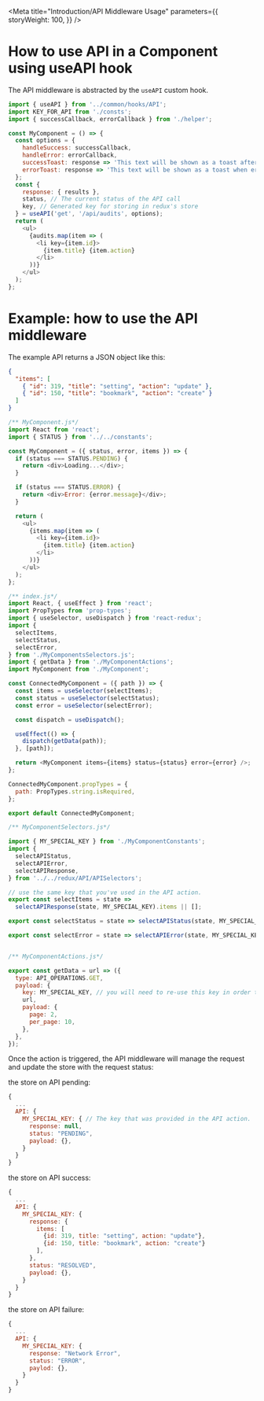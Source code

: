 
<Meta
  title="Introduction/API Middleware Usage"
  parameters={{
    storyWeight: 100,
  }}
/>

# How to use API in a Component using useAPI hook

The API middleware is abstracted by the `useAPI` custom hook.

```js
import { useAPI } from '../common/hooks/API';
import KEY_FOR_API from './consts';
import { successCallback, errorCallback } from './helper';

const MyComponent = () => {
  const options = {
    handleSuccess: successCallback,
    handleError: errorCallback,
    successToast: response => 'This text will be shown as a toast after a success call',
    errorToast: response => 'This text will be shown as a toast when error occurs',
  };
  const {
    response: { results },
    status, // The current status of the API call
    key, // Generated key for storing in redux's store
  } = useAPI('get', '/api/audits', options);
  return (
    <ul>
      {audits.map(item => (
        <li key={item.id}>
          {item.title} {item.action}
        </li>
      ))}
    </ul>
  );
};
```

# Example: how to use the API middleware

The example API returns a JSON object like this:

```json
{
  "items": [
    { "id": 319, "title": "setting", "action": "update" },
    { "id": 150, "title": "bookmark", "action": "create" }
  ]
}
```

```js
/** MyComponent.js*/
import React from 'react';
import { STATUS } from '../../constants';

const MyComponent = ({ status, error, items }) => {
  if (status === STATUS.PENDING) {
    return <div>Loading...</div>;
  }

  if (status === STATUS.ERROR) {
    return <div>Error: {error.message}</div>;
  }

  return (
    <ul>
      {items.map(item => (
        <li key={item.id}>
          {item.title} {item.action}
        </li>
      ))}
    </ul>
  );
};
```

```js
/** index.js*/
import React, { useEffect } from 'react';
import PropTypes from 'prop-types';
import { useSelector, useDispatch } from 'react-redux';
import {
  selectItems,
  selectStatus,
  selectError,
} from './MyComponentsSelectors.js';
import { getData } from './MyComponentActions';
import MyComponent from './MyComponent';

const ConnectedMyComponent = ({ path }) => {
  const items = useSelector(selectItems);
  const status = useSelector(selectStatus);
  const error = useSelector(selectError);

  const dispatch = useDispatch();

  useEffect(() => {
    dispatch(getData(path));
  }, [path]);

  return <MyComponent items={items} status={status} error={error} />;
};

ConnectedMyComponent.propTypes = {
  path: PropTypes.string.isRequired,
};

export default ConnectedMyComponent;
```

```js
/** MyComponentSelectors.js*/

import { MY_SPECIAL_KEY } from './MyComponentConstants';
import {
  selectAPIStatus,
  selectAPIError,
  selectAPIResponse,
} from '../../redux/API/APISelectors';

// use the same key that you've used in the API action.
export const selectItems = state =>
  selectAPIResponse(state, MY_SPECIAL_KEY).items || [];

export const selectStatus = state => selectAPIStatus(state, MY_SPECIAL_KEY);

export const selectError = state => selectAPIError(state, MY_SPECIAL_KEY);
```

```js

/** MyComponentActions.js*/

export const getData = url => ({
  type: API_OPERATIONS.GET,
  payload: {
    key: MY_SPECIAL_KEY, // you will need to re-use this key in order to access the right API reducer later.
    url,
    payload: {
      page: 2,
      per_page: 10,
    },
  },
});
```

Once the action is triggered, the API middleware will manage the request
and update the store with the request status:

the store on API pending:

```js
{
  ...
  API: {
    MY_SPECIAL_KEY: { // The key that was provided in the API action.
      response: null,
      status: "PENDING",
      payload: {},
    }
  }
}
```

the store on API success:

```js
{
  ...
  API: {
    MY_SPECIAL_KEY: {
      response: {
        items: [
          {id: 319, title: "setting", action: "update"},
          {id: 150, title: "bookmark", action: "create"}
        ],
      },
      status: "RESOLVED",
      payload: {},
    }
  }
}
```

the store on API failure:

```js
{
  ...
  API: {
    MY_SPECIAL_KEY: {
      response: "Network Error",
      status: "ERROR",
      paylod: {},
    }
  }
}
```
